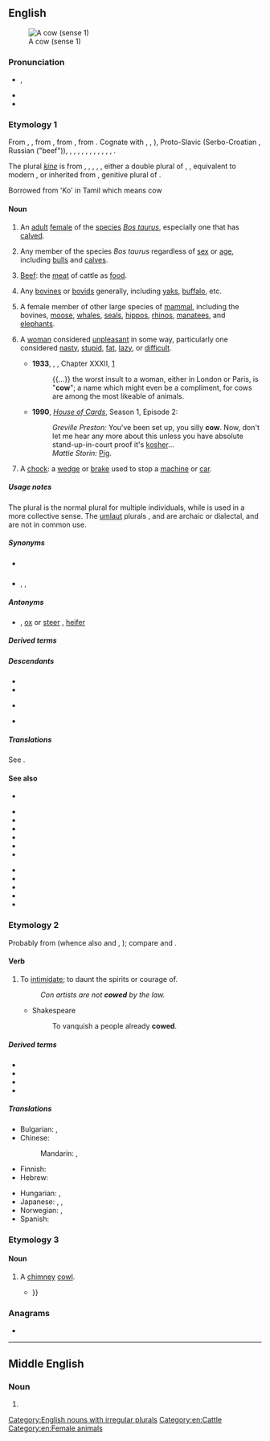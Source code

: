 {{also|COW}}
==English==
[[Image:Koe in weiland bij Gorssel.JPG|thumb|A cow (sense 1)]]

===Pronunciation===
* {{enPR|kou}}, {{IPA|en|/kaʊ/}}
* {{audio|en|en-us-cow.ogg|Audio (US)}}
* {{rhymes|en|aʊ}}

===Etymology 1===
From {{inh|en|enm|cou}}, {{m|enm|cu}}, from {{inh|en|ang|cū||cow}}, from {{inh|en|gem-pro|*kūz||cow}}, from {{inh|en|ine-pro|*gʷṓws||cow}}. Cognate with {{cog|sa|गो}}, {{cog|grc|βοῦς}}, {{cog|fa|گاو|tr=gāv}}), Proto-Slavic {{m|sla-pro|*govędo}} (Serbo-Croatian {{m|sh|govedo}}, Russian {{m|ru|говядина}} ("beef")), {{cog|sco|coo||cow}}, {{cog|frr|ko}}, {{m|frr|kø||cow}}, {{cog|fy|ko||cow}}, {{cog|nl|koe||cow}}, {{cog|nds|Koh|Koh, Koo, Kau|cow}}, {{cog|de|Kuh||cow}}, {{cog|sv|ko||cow}}, {{cog|no|ku||cow}}, {{cog|is|kýr||cow}}, {{cog|la|bōs||ox, bull, cow}}, {{cog|hy|կով||cow}}.

<!--Moved from [[kine]].-->The plural ''[[kine]]'' is from {{inh|en|enm|kyne}}, {{m|enm|kyn}}, {{m|enm|kuin}}, {{m|enm|kiin}}, {{m|enm|kien|t=cows}}, either a double plural of {{cog|enm|ky}}, {{m|enm|kye|t=cows}}, equivalent to modern {{suffix|en|kye|en|pos=noun plural|nocat=1}}, or inherited from {{inh|en|ang|cȳna|t=cows', of cows}}, genitive plural of {{m|ang|cū|t=cow}}.

Borrowed from 'Ko' in Tamil which means cow
====Noun====
{{wikipedia}}
{{en-noun|cows|cattle|kine}} {{qualifier|see usage notes}}

# {{lb|en|properly}} An [[adult]] [[female]] of the [[species]] ''[[Bos taurus]]'', especially one that has [[calved]].
# {{lb|en|formerly inexact but now common}} Any member of the species ''Bos taurus'' regardless of [[sex]] or [[age]], including [[bull]]s and [[calf|calves]].
# {{lb|en|uncommon}} [[beef|Beef]]: the [[meat]] of cattle as [[food]].
# {{lb|en|uncommon}} Any [[bovine]]s or [[bovid]]s generally, including [[yak]]s, [[buffalo]], etc.
# {{lb|en|biology}} A female member of other large species of [[mammal]], including the bovines, [[moose]], [[whale]]s, [[seal]]s, [[hippo]]s, [[rhino]]s, [[manatee]]s, and [[elephant]]s.
# {{lb|en|derogatory|UK|informal}} A [[woman]] considered [[unpleasant]] in some way, particularly one considered [[nasty]], [[stupid]], [[fat]], [[lazy]], or [[difficult]].
#* '''1933''', {{w|George Orwell}}, ''{{w|Down and Out in Paris and London}}'', Chapter XXXII, [http://www.gutenberg.net.au/ebooks01/0100171h.html]
#*: {{...}} the worst insult to a woman, either in London or Paris, is "'''cow'''"; a name which might even be a compliment, for cows are among the most likeable of animals.
#* '''1990''', ''[[w:House of Cards (UK TV show)|House of Cards]]'', Season 1, Episode 2:
#*: ''Greville Preston:'' You've been set up, you silly '''cow'''. Now, don't let me hear any more about this unless you have absolute stand-up-in-court proof it's [[kosher]]...<br>''Mattie Storin:'' [[pig|Pig]].
# {{lb|en|mining}} A [[chock]]: a [[wedge]] or [[brake]] used to stop a [[machine]] or [[car]].

=====Usage notes=====
The plural {{m|en|cows}} is the normal plural for multiple individuals, while {{m|en|cattle}} is used in a more collective sense. The [[umlaut]] plurals {{m|en|ky}}, {{m|en|kye}} and {{m|en|kine}} are archaic or dialectal, and are not in common use.

=====Synonyms=====
* {{sense|derogatory: despicable woman}} {{l|en|bitch}}
* {{sense|informal: anything annoyingly difficult}} {{l|en|bastard}}, {{l|en|bitch}}, {{l|en|bugger}} {{qualifier|UK}}

=====Antonyms=====
* {{sense|female domesticated ox or other bovine}} {{l|en|bull}} {{qualifier|male, uncastrated}}, [[ox]] or [[steer]] {{qualifier|male, castrated}}, [[heifer]] {{qualifier|female, immature}}

=====Derived terms=====
{{der3|en
|ant cow
|anticow
|bell cow
|black cow
|bulls and cows
|cash cow
|cat-cow
|cowbell
|cowberry
|cow bingo
|cowbird
|cow bite
|cowboy
|cowcatcher
|cow chip
|cow-clicker
|cow cocky
|cow cod soup
|cow corner
|cow creamer
|cowdom
|cowdung
|cow elephant
|cow-eyed
|cow eyes
|cowfinch
|cowfish
|cowflesh
|cowfoot
|cowfucker
|cowgal
|cowgirl
|cowhand
|cowhearted
|cowheel
|cowherb
|{{l|en|cowherd}}, {{l|en|cowherder}}
|cow hitch
|cow-hocked
|cowhouse
|cowish
|cow juice
|cowkeeper
|cow killer
|cowleech
|cowless
|cowlick
|cowlike
|cowling
|cowman
|{{l|en|cowmilk}}, {{l|en|cow milk}}, {{l|en|cow's milk}}
|cownose
|cow parsley
|cow parsnip
|{{l|en|cow pat}}, {{l|en|cow patty}}
|cowpath
|cowpea
|cowperson
|{{l|en|cowpie}}, {{l|en|cow pie}}
|cow-pilot
|cowpoke
|cowpony
|{{l|en|cowpool}}, {{l|en|cow pool}}
|cowpooling
|cowpox
|cowpuncher
|cowpunching
|cowpunk
|cowquake
|cowshed
|cowshit
|cow shot
|cowskin
|cow's lungwort
|{{l|en|cowstall}}, {{l|en|cow stall}}
|cow tipping
|cow town
|Cowtown
|{{l|en|cow-tree}}, {{l|en|cow tree}}
|cow vetch
|cow weed
|cow-wheat
|cowy
|cowyard
|cash cow
|dairy cow
|dogcow
|gentleman cow
|have a cow
|holy cow
|in two shakes of a cow's tail
|{{l|en|mad cow disease}}, {{l|en|mad cow}}
|mercow
|milch cow
|milk cow
|moly cow
|{{l|en|moo-cow}}, {{l|en|moo cow}}
|nearly never bulled a cow
|sacred cow
|sea cow
|springing cow
|Steller's sea cow
|supercow
|until the cows come home
|werecow
|yakow
}}

=====Descendants=====
* {{desc|srn|kaw}}
* {{desc|tpi|kau}}
* {{desc|bor=1|abe|kaoz}} {{q|from "cows"}}
* {{desc|bor=1|mi|kau}}

=====Translations=====
See {{section link|cow/translations#Noun}}.

====See also====
* {{pedia|List of sequenced animal genomes}}
{{top2}}
* {{l|en|beef}}
* {{l|en|bovine}}
* {{l|en|bull}}
* {{l|en|calf}}
* {{l|en|cattle}}
* {{l|en|heifer}}
{{mid2}}
* {{l|en|steer}}
* {{l|en|low}}
* {{l|en|moo}}
* {{l|en|ox}}
* {{l|en|veal}}
{{bottom}}

===Etymology 2===
Probably from {{der|en|non|kúga||to oppress}} (whence also {{cog|no|-}} and {{cog|da|kue}}, {{cog|sv|kuva}}); compare {{cog|is|kúfa||to set on top}} and {{cog|fo|kúga||to oppress}}.

====Verb====
{{en-verb}}

# {{lb|en|transitive|mostly|in the passive voice}} To [[intimidate]]; to daunt the spirits or courage of.
#: ''Con artists are not '''cowed''' by the law.''
#* Shakespeare
#*: To vanquish a people already '''cowed'''.

=====Derived terms=====
* {{l|en|cowed}}
* {{l|en|cowedly}}
* {{l|en|cowedness}}
* {{l|en|uncowed}}

=====Translations=====
{{trans-top|to intimidate}}
* Bulgarian: {{t+|bg|сплашвам}}, {{t+|bg|укротявам}}
* Chinese:
*: Mandarin: {{t+|cmn|恐嚇}}, {{t+|cmn|恐吓|tr=kǒnghè}}
* Finnish: {{t+|fi|pelottaa}}
* Hebrew: {{t|he|הפחיד|tr=hifkhíd}}
{{trans-mid}}
* Hungarian: {{t+|hu|megfélemlít}}, {{t+|hu|elriaszt}}
* Japanese: {{t|ja|威す|tr=おどす, odosu}}, {{t+|ja|脅迫|tr=きょうはくする, kyōhaku suru|alt=脅迫する}}, {{t+|ja|脅かす|tr=おびやかす, obiyakasu}}
* Norwegian: {{t+|no|kue}}, {{t|no|underkue}}
* Spanish: {{t+|es|intimidar}}
{{trans-bottom}}

===Etymology 3===

====Noun====
{{en-noun}}

# {{lb|en|UK|dialect}} A [[chimney]] [[cowl]].
#* {{quote-book|en|year=1836|author=Charles Dickens|title=The Pickwick Papers|passage=Who could live to gaze from day to day on bricks and slates, who had once felt the influence of a scene like this? Who could continue to exist, where there are no cows but the '''cows''' on the chimneypots; nothing redolent of Pan but pan-tiles; {{...}}}}

===Anagrams===
* {{anagrams|en|a=cow|CWO|WOC}}

[[Category:English nouns with irregular plurals]]
[[Category:en:Cattle]]
[[Category:en:Female animals]]

----

==Middle English==

===Noun===
{{head|enm|noun}}

# {{alt form|enm|cou}}